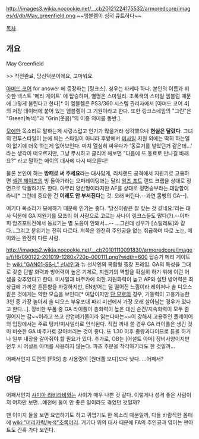 http://images3.wikia.nocookie.net/__cb20121224175532/armoredcore/images/d/db/May_greenfield.png
~~엠블렘이 심히 큐트하다~~

[[목차]]
== 개요 ==
May Greenfield

>> 작전완료, 당신덕분이에요, 고마워요.

[[아머드 코어]] for answer 에 등장하는 [링크스]. 성우는 타케다 하나.
본인의 이름과 비슷한 넥스트 '메리 게이트' 에 탑승하며, 별명은 스마일리. 초록색의 스마일 엠블럼 때문에 그렇게 불린다고 한다[* 이 엠블렘은 PS3/360 시스템 관리자에서 [아머드 코어 4]의 저장 데이터에 붙어 있는 엠블렘이 그 기원이라고 한다. 또한 링크스네임의 "그린"은 "Green(녹색)"과 "Grin(웃음)"의 이중 의미를 동반.].

[[모에]]한 목소리로 말하는게 사랑스럽고 인기가 많을거라 생각했으나 '''현실은 달랐다'''. 그녀의 전투스타일이 눈에 띄는 스타일이 아니라 후방에서 [[미사일]] 지원 외에는 딱히 하는일이 없기에 더욱 하는게 없어보인다. 마치 열심히 싸우다가 '동료기를 넣었던거 같은데...' 라는 생각이 떠오르지만, 그냥 무시하고 클리어 해보면 "다음에 또 동료로 만나길 바래요?" 라고 말하는 메이의 대사에 다시 떠오른다!

물론 본인이 하는 '''방패로 써 주세요'''라는 대사답게, 리치랜드 공격에서 지원기로 고용하면 [[셀렌 헤이즈]]의 빙 돌아가라는 오퍼레이팅과는 달리 [[암즈 포트]] 랜드 크랩을 상대로 정면으로 닥돌하기도 한다. 아무리 양산형이라지만 AF를 상대로 정면승부라는 대담함이라니[* 그런데 중요한 건 '''이래도 안 부서진다'''는 것. 오래 버틴다.--과연 몸빵의 GA--].

여기다 목소리가 모에하기 때문에 인기는 좋다. '당신이랑은 잘 맞는 것 같네요.'라는 대사 덕분에 GA 지원기를 모조리 이 사람으로 고르는 사나이 링크스들도 많다(?).--어차피 암즈포트전에서 동료기는 별 도움이 안돼서...-- ...그런데 성우가 [스틸레토]와 같다...그리고 분위기는 전혀 다르다. 저쪽은 완전히 주인공을 없는 취급하며 따로 노는, 메이와는 완전히 다른 사람.

http://images2.wikia.nocookie.net/__cb20101110091830/armoredcore/images/f/f6/090122-201019-1280x720p-000111.png?width=600
탑승기 메리 게이트는 [[wiki:"GAN01-SS-L" 선샤인]]과 뉴 선샤인의 복합형 중장 프레임. GA의 특성을 그대로 갖춘 단발 화력과 방어력이 높은 기체로, 지원기의 역할을 확실히 하기 위해 이런 어셈을 갖추었다고 한다. 미사일과 바주카에 의한 지원화력이 높고 AP와 실탄 방어력은 최상급에 가까운 튼튼함을 자랑하지만, EN방어는 덜 떨어진 느낌이라 레이저나 솔 디오스 같은 것에게는 약한 모습을 보인다[* 여담이지만 [[단 모로]]의 경우, 기동력이 고용가능한 3인 중 가장 높아서 솔 디오스 부유포대 파괴 미션에서 가장 오래 살아남는 경우가 있다고 한다...]. 장비한 부품 중 GA 라이플이 총화력이 높은 대신 순간/지속화력이 모두 좀 떨어지는 감~~이라고 쓰고 산업폐기물이라 읽는다마는~~이 강해서 고용주인 플레이어의 입장에서는 주로 탱커/미사일러로 인식된다. 직접 꺼내 쓸 경우 GA 라이플은 생긴 것이 비슷한 GA 바주카로 갈아버리는 것이 좋다. 또 1.30 이후 중량과다이므로 튠을 하거나 일부 내장을 갈아줘야 할 필요가 있다.
추가로, OB는 [어설트 아머] 장비사양이지만 전투 시 어설트 아머를 사용하지 않는다. 파츠 주문을 착각하기라도 한 것일까...

어째서인지 도면의 [FRS] 총 사용량이 [원더풀 보디]보다 낮다. ...어째서?
== 여담 ==
어째서인지 [[샤미아 라비라비]]와는 사이가 매우 나쁜 것 같다. 이렇게나 성격 좋은 사람이 저 여자만 보면...예전에 둘이 안 좋은 일이라도 겪었던 것일까?

팬 이미지 들을 보면 요염하기도 하고 귀엽기도 한 목소리 때문일까, 다들 바람직한 몸매에 [[wiki:"머리카락/녹색"초록머리]]. 거기다 위의 대사 때문에 FA의 주인공과 엮이는 팬아트도 간혹 가다 보인다.
